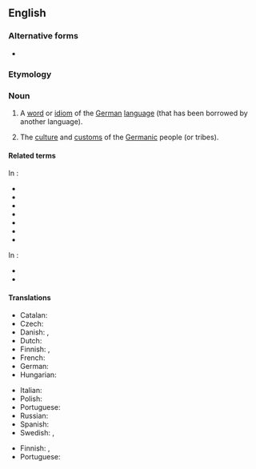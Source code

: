 ==English==
{{wikipedia}}

===Alternative forms===
* {{l|en|germanism}}

===Etymology===
{{suffix|en|German|ism}}

===Noun===
{{en-noun|~}}

# {{lb|en|countable}} A [[word]] or [[idiom]] of the [[German]] [[language]] (that has been borrowed by another language).
# {{lb|en|usually|uncountable}} The [[culture]] and [[custom]]s of the [[Germanic]] people (or tribes).

====Related terms====
In {{l|en|-ism}}:
* {{l|en|Grecism}}
* {{l|en|Hebraism}}
* {{l|en|Hellenism}}
* {{l|en|Hispanism}}
* {{l|en|Italicism}}
* {{l|en|Japanism}}
* {{l|en|Latinism}}
In {{l|en|-icism}}:
* {{l|en|anglicism}}
* {{l|en|Gallicism}}

====Translations====
{{trans-top|a word or idiom of the German language}}
* Catalan: {{t|ca|germanisme|m}}
* Czech: {{t+|cs|germanismus|m}}
* Danish: {{t|da|fortyskning|c}}, {{t+|da|germanisme|c}}
* Dutch: {{t+|nl|germanisme|m}}
* Finnish: {{t|fi|saksalaisuus}}, {{t|fi|germanismi}}
* French: {{t+|fr|germanisme|m}}
* German: {{t+|de|Germanismus|m}}
* Hungarian: {{t+|hu|germanizmus}}
{{trans-mid}}
* Italian: {{t+|it|germanismo|m}}
* Polish: {{t+|pl|germanizm|m}}
* Portuguese: {{t|pt|germanismo|m}}
* Russian: {{t+|ru|германи́зм|m}}
* Spanish: {{t|es|germanismo}}
* Swedish: {{t+|sv|germanism|c}}, {{t+|sv|tyskeri|n}}
{{trans-bottom}}

{{trans-top|culture, and customs of Germanic peoples}}
* Finnish: {{t|fi|saksalaisuus}}, {{t|fi|germanismi}}
* Portuguese: {{t|pt|germanismo|m}}
{{trans-mid}}
{{trans-bottom}}